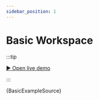 ```yaml
---
sidebar_position: 1
---
```


# Basic Workspace

:::tip

[▶︎ Open live demo](/live-demo/basic)

:::


<CodeBlock language="tsx"
    title="/src/examples/ReactodiaBasic.tsx"
    showLineNumbers>
    {BasicExampleSource}
</CodeBlock>
